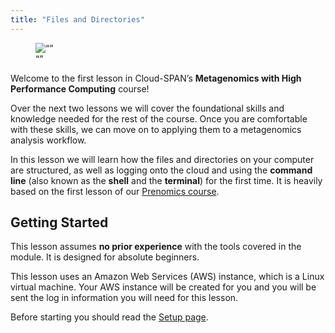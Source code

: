 ```yaml
---
title: "Files and Directories"
---
```

<!-- Below: in inserting figure, we need a title even if empty [""] for the figure to be centred -->
![""](/images/xkcd-comic-file-names.png){fig-alt="A comic figure is looking over the shoulder of another and is shocked by a list of files with names like 'Untitled 138 copy.docx' and 'Untitled 243.doc'. Caption: 'Protip: Never look in someone else's documents folder'."}

Welcome to the first lesson in Cloud-SPAN’s **Metagenomics with High Performance Computing** course!

Over the next two lessons we will cover the foundational skills and knowledge needed for the rest of the course. Once you are comfortable with these skills, we can move on to applying them to a metagenomics analysis workflow.

In this lesson we will learn how the files and directories on your computer are structured, as well as logging onto the cloud and using the **command line** (also known as the **shell** and the **terminal**) for the first time. It is heavily based on the first lesson of our [Prenomics course](https://cloud-span.github.io/prenomics00-intro/).

:::{.callout-note}
## Getting Started
This lesson assumes **no prior experience** with the tools covered in the module. It is designed for absolute beginners.

This lesson uses an Amazon Web Services (AWS) instance, which is a Linux virtual machine. Your AWS instance will be created for you and you will be sent the log in information you will need for this lesson.
 
Before starting you should read the [Setup page](/docs/miscellanea/setup.qmd). 
:::
